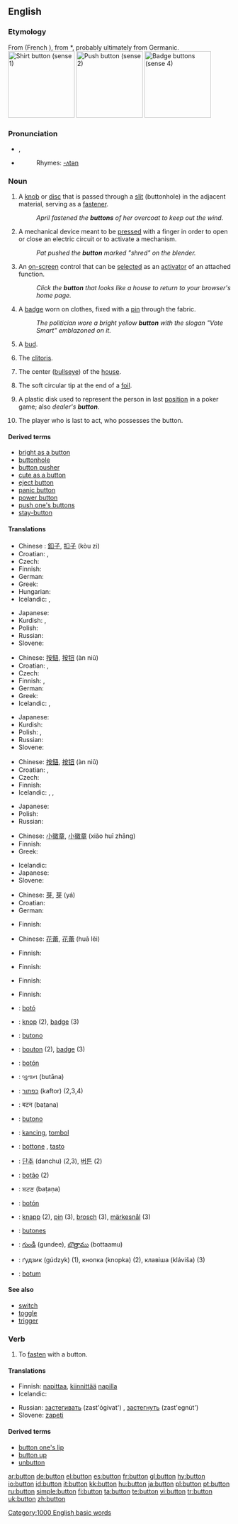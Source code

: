==English==
{{wikipedia}}
===Etymology===
From {{OF.}} {{term|boton}} (French {{term|bouton}}), from {{LL.}} *{{term||bottōnem}}, probably ultimately from Germanic.
[[Image:Shirt_button.jpg|thumb|right|150px|Shirt button (sense 1)]]
[[Image:Enter_button.jpg|thumb|right|150px|Push button (sense 2)]]
[[Image:Buttons_5a.jpg|thumb|right|150px|Badge buttons (sense 4)]]

===Pronunciation===
*{{IPA|/'bʌtən/}}, {{SAMPA|/"bVt.@n/}}
*{{audio|en-us-button.ogg|Audio (US)}}
*:Rhymes: [[Rhymes:English:-ʌtən|-ʌtən]]

===Noun===
{{en-noun}}

# A [[knob]] or [[disc]] that is passed through a [[slit]] (buttonhole) in the adjacent material, serving as a [[fastener]].
#:''April fastened the '''buttons''' of her overcoat to keep out the wind.''
# A mechanical device meant to be [[press]]ed with a finger in order to open or close an electric circuit or to activate a mechanism.
#:''Pat pushed the '''button''' marked "shred" on the blender.''
# {{graphical user interface}} An [[on-screen]] control that can be [[select]]ed as an [[activator]] of an attached function.
#:''Click the '''button''' that looks like a house to return to your browser's home page.''
# {{US}} A [[badge]] worn on clothes, fixed with a [[pin]] through the fabric.
#:''The politician wore a bright yellow '''button''' with the slogan "Vote Smart" emblazoned on it.''
# {{botany}} A [[bud]].
# {{slang}} The [[clitoris]].
# {{curling}} The center ([[bullseye]]) of the [[house]].
# {{fencing}} The soft circular tip at the end of a [[foil]].
# {{poker}} A plastic disk used to represent the person in last [[position]] in a poker game; also ''dealer's '''button'''''.
# {{poker}} The player who is last to act, who possesses the button.

====Derived terms====
*[[bright as a button‎ ]]
*[[buttonhole]]
*[[button pusher]]
*[[cute as a button]]
*[[eject button]]
*[[panic button]]
*[[power button]]
*[[push one's buttons]]
*[[stay-button]]

====Translations====
{{trans-top|knob or small disc serving as a fastener}}
* Chinese : [[釦子]], [[扣子]] (kòu zi)
* Croatian: {{t-|hr|gumb|m}}, {{t+|hr|dugme|n}}
* Czech: {{t-|cs|knoflík|m}}
* Finnish: {{t-|fi|nappi}}
* German: {{t+|de|Knopf|m}}
* Greek: {{t+|el|κουμπί|n|tr=koumpí|sc=Grek}}
* Hungarian: {{t+|hu|gomb}}
* Icelandic: {{t+|is|tala|f}}, {{t-|is|hnappur|m}}
{{trans-mid}}
* Japanese: {{t-|ja|ボタン|tr=botan|sc=Jpan}}
* Kurdish: {{KUchar|[[دوگمه‌]]}}, {{KUchar|[[قۆپچه‌]]}}
* Polish: {{t+|pl|guzik|m}}
* Russian: {{t+|ru|пуговица|f|tr=púgovica|sc=Cyrl}}
* Slovene: {{t+|sl|gumb|m}}
{{trans-bottom}}

{{trans-top|a mechanical device meant to be pressed with a finger}}
* Chinese: [[按鈕]], [[按钮]] (àn niǔ)
* Croatian: {{t-|hr|gumb|m}}, {{t+|hr|dugme|n}}
* Czech: {{t-|cs|tlačítko|n}}
* Finnish: {{t-|fi|painike}}, {{t-|fi|painonappi}}
* German: {{t+|de|Taste|f}}
* Greek: {{t+|el|κουμπί|n|tr=koumpí|sc=Grek}}
* Icelandic: {{t-|is|takki|n}}, {{t-|is|hnappur|m}}
{{trans-mid}}
* Japanese: {{t-|ja|ボタン|tr=botan|sc=Jpan}}
* Kurdish: {{KUchar|[[دوگمه‌]]}}
* Polish: {{t+|pl|guzik|m}}, {{t|pl|przycisk|m}}
* Russian: {{t+|ru|кнопка|f|tr=knópka|sc=Cyrl}}
* Slovene: {{t+|sl|gumb|m}}
{{trans-bottom}}

{{trans-top|in computer software, an on-screen control that can be selected}}
* Chinese: [[按鈕]], [[按钮]] (àn niǔ)
* Croatian: {{t-|hr|gumb|m}}, {{t+|hr|dugme|n}}
* Czech: {{t-|cs|tlačítko|n}}
* Finnish: {{t-|fi|painike}}
* Icelandic: {{t-|is|valhnappur|m}}, {{t-|is|hnappur|m}}, {{t-|is|takki|m}}
{{trans-mid}}
* Japanese: {{t-|ja|ボタン|tr=botan|sc=Jpan}}
* Polish: {{t|pl|przycisk|m}}
* Russian: {{t+|ru|кнопка|f|tr=knópka|sc=Cyrl}}
{{trans-bottom}}

{{trans-top|a badge worn on clothes}}
* Chinese: [[小徽章]], [[小徽章]] (xiǎo huī zhāng)
* Finnish: {{t-|fi|rintanappi}}
* Greek: {{t|el|σήμα|n|tr=síma|sc=Grek}}
{{trans-mid}}
* Icelandic: {{t-|is|barmmerki|n}}
* Japanese: {{t-|ja|ボタン|tr=botan|sc=Jpan}}
* Slovene: {{t-|sl|značka|f}}
{{trans-bottom}}

{{trans-top|botany: a bud}}
* Chinese: [[芽]], [[芽]] (yá)
* Croatian: {{t-|hr|pupoljak|m}}
* German: {{t+|de|Knospe|f}}
{{trans-mid}}
* Finnish: {{t-|fi|nuppu}}
{{trans-bottom}}

{{trans-top|slang: clitoris}}
<!-- Only slang expressions related to "button here", please! Other terms for clitoris go to the appropriate entry directly -->
* Chinese: [[花蕾]], [[花蕾]] (huā lěi)
{{trans-mid}}
* Finnish: {{t+|fi|nappula}}
{{trans-bottom}}

{{trans-top|curling: bullseye}}
* Finnish: {{t+|fi|nänni}}
{{trans-mid}}
{{trans-bottom}}

{{trans-top|fencing: a soft tip of the foil}}
* Finnish: {{t-|fi|kärkihylsy}}
{{trans-mid}}
{{trans-bottom}}

{{trans-top|poker: dealer's button}}
* Finnish: {{t-|fi|nappi}}
{{trans-mid}}
{{trans-bottom}}

{{checktrans-top}}
<!--added {{ttbc}}s here.-->
*{{ttbc|Catalan}}: [[botó]]
*{{ttbc|Dutch}}: [[knop]] {{m}} (2), [[badge]] {{f}} (3)
*{{ttbc|Esperanto}}: [[butono]]
*{{ttbc|French}}: [[bouton]] {{m}} (2), [[badge]] {{m}} (3)
*{{ttbc|Galician}}: [[botón]]
*{{ttbc|Gujarati}}: બુતાન (butāna)
*{{ttbc|Hebrew}}: [[כפתור]] (kaftor) {{m}} (2,3,4)
*{{ttbc|Hindi}}: बटन (baṭana)
*{{ttbc|Ido}}: [[butono]]
*{{ttbc|Indonesian}}: [[kancing]], [[tombol]]
*{{ttbc|Italian}}: [[bottone]] {{m}}, [[tasto]] {{m}}
*{{ttbc|Korean}}: [[단추]] (danchu) (2,3), [[버튼]] (2)
*{{ttbc|Portuguese}}: [[botão]] {{m}} (2)
*{{ttbc|Punjabi}}: ਬਟਣ (baṭaṇa)
*{{ttbc|Spanish}}: [[botón]]
*{{ttbc|Swedish}}: [[knapp]] (2), [[pin]] (3), [[brosch]] (3), [[märkesnål]] (3)
*{{ttbc|Tagalog}}: [[butones]]
*{{ttbc|Telugu}}: [[గుండీ]] (gundee), [[బొత్తాము]] (bottaamu)
*{{ttbc|Ukrainian}}: ґудзик (gúdzyk) {{m}} (1), кнопка (knopka) {{f}} (2), клавіша (kláviša) {{f}} (3)
*{{ttbc|Welsh}}: [[botum]]
{{trans-bottom}}

====See also====
*[[switch]]
*[[toggle]]
*[[trigger]]

===Verb===
{{en-verb}}

# {{transitive}} To [[fasten]] with a button.

====Translations====
{{trans-top|to fasten with a button}}
* Finnish: [[napittaa]], [[kiinnittää]] [[nappi|napilla]] 
* Icelandic: {{t-|is|hneppa}}
{{trans-mid}}
* Russian: [[застегивать]] (zast'ógivat') {{impf}}, [[застегнуть]] (zast'egnút') {{pf}}
* Slovene: [[zapeti]]
{{trans-bottom}}

====Derived terms====
*[[button one's lip]]
*[[button up]]
*[[unbutton]]

[[Category:1000 English basic words]]

[[ar:button]]
[[de:button]]
[[el:button]]
[[es:button]]
[[fr:button]]
[[gl:button]]
[[hy:button]]
[[io:button]]
[[id:button]]
[[it:button]]
[[kk:button]]
[[hu:button]]
[[ja:button]]
[[pl:button]]
[[pt:button]]
[[ru:button]]
[[simple:button]]
[[fi:button]]
[[ta:button]]
[[te:button]]
[[vi:button]]
[[tr:button]]
[[uk:button]]
[[zh:button]]